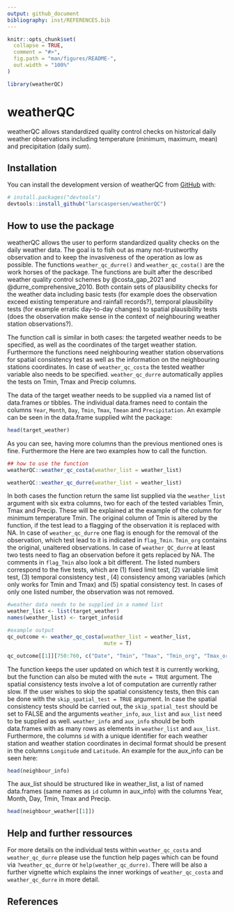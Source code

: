 ```yaml
---
output: github_document
bibliography: inst/REFERENCES.bib
---
```


<!-- README.md is generated from README.Rmd. Please edit that file -->

```r
knitr::opts_chunk$set(
  collapse = TRUE,
  comment = "#>",
  fig.path = "man/figures/README-",
  out.width = "100%"
)

library(weatherQC)
```

# weatherQC

<!-- badges: start -->
<!-- badges: end -->

weatherQC allows standardized quality control checks on historical daily weather
observations including temperature (minimum, maximum, mean) and precipitation (daily
sum).

## Installation

You can install the development version of weatherQC from [GitHub](https://github.com/) with:

``` r
# install.packages("devtools")
devtools::install_github("larscaspersen/weatherQC")
```

## How to use the package

weatherQC allows the user to perform standardized quality checks on the 
daily weather data. The goal is to fish out as many not-trustworthy observation
and to keep the invasiveness of the operation as low as possible. The functions
`weather_qc_durre()` and `weather_qc_costa()` are the work horses of the 
package. The functions are built after the described weather quality control schemes by @costa_gap_2021 and @durre_comprehensive_2010. Both contain sets of plausibility checks for the weather data including
basic tests (for example does the observation exceed existing temperature and
rainfall records?), temporal plausibility tests (for example erratic day-to-day changes) to spatial plausibility tests (does the observation make sense in the 
context of neighbouring weather station observations?).

The function call is similar in both cases: the targeted weather needs to be specified, as well as the coordinates of the target weather station. Furthermore the functions
need neighbouring weather station observations for spatial consistency test as
well as the information on the neighbouring stations coordinates. In case of 
`weather_qc_costa` the tested weather variable also needs to be specified. `weather_qc_durre` automatically applies the tests on Tmin, Tmax and Precip columns.

The data of the target weather needs to be supplied via a named list of data.frames
or tibbles. The individual data.frames need to contain the columns
`Year`, `Month`, `Day`, `Tmin`, `Tmax`, `Tmean` and `Precipitation`. An example can
be seen in the data.frame supplied wiht the package:

```r
head(target_weather)
```
As you can see, having more columns than the previous mentioned ones is fine.
Furthermore the 
Here are two examples how to call the function.

```r
## how to use the function
weatherQC::weather_qc_costa(weather_list = weather_list)

weatherQC::weather_qc_durre(weather_list = weather_list)
```

In both cases the function return the same list supplied via the `weather_list` argument with six extra columns, two for each of the tested variables Tmin, Tmax
and Precip. These will be explained at the example of the column for minimum temperature Tmin. The original column of Tmin is altered by the function, if the test lead to a flagging of the observation it is replaced with NA. In case of `weather_qc_durre` one flag is enough for the removal of the observation, which test lead to it is indicated in `flag_Tmin`. `Tmin_org` contains the original, unaltered observations. In case of `weather_QC_durre` at least two tests need to flag an 
observation before it gets replaced by NA. The comments in `flag_Tmin` also 
look a bit different. The listed numbers correspond to the five tests, which are
(1) fixed limit test, (2) variable limit test, (3) temporal consistency test
, (4) consistency among variables (which only works for Tmin and Tmax) and (5) spatial consistency test. In cases of only one listed number, the observation was not removed.

```r
#weather data needs to be supplied in a named list
weather_list <- list(target_weather)
names(weather_list) <- target_info$id

#example output
qc_outcome <- weather_qc_costa(weather_list = weather_list, 
                               mute = T)

qc_outcome[[1]][750:760, c("Date", "Tmin", "Tmax", "Tmin_org", "Tmax_org", "flag_Tmin", "flag_Tmax")]

```

The function keeps the user updated on which test it is currently working, but
the function can also be muted with the `mute = TRUE` argument. The spatial
consistency tests involve a lot of computation are currently rather slow. If
the user wishes to skip the spatial consistency tests, then this can be done
with the `skip_spatial_test = TRUE` argument. In case the spatial consistency
tests should be carried out, the `skip_spatial_test` should be set to FALSE and
the arguments `weather_info`, `aux_list` and `aux_list` need to be supplied as well.
`weather_info` and `aux_info` should be both data.frames with as many rows as elements
in `weather_list` and `aux_list`. Furthermore, the columns `id` with a unique
identifier for each weather station and weather station coordinates in decimal 
format should be present in the columns `Longitude` and `Latitude`. An example for
the aux_info can be seen here:

```r
head(neighbour_info)

```
The aux_list should be structured like in weather_list, a list of named data.frames (same names as `id` column in aux_info) with the columns Year, Month, Day, Tmin, Tmax and Precip.

```r
head(neighbour_weather[[1]])

```

## Help and further ressources
For more details on the individual tests within `weather_qc_costa` and `weather_qc_durre` please use the function help pages which can be found via `?weather_qc_durre` or `help(weather_qc_durre)`. There will be also a further vignette
which explains the inner workings of `weather_qc_costa` and `weather_qc_durre` in more detail.

## References